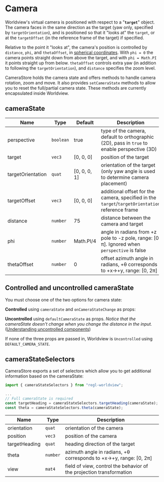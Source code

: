 
# Camera

Worldview's virtual camera is positioned with respect to a "**`target`**" object. The camera faces in the same direction as the target (yaw only, specified by `targetOrientation`),
and is positioned so that it "looks at" the `target`, or at the `targetOffset` (in the reference frame of the target) if specified.

Relative to the point it "looks at", the camera's position is controlled by `distance`, `phi`, and `thetaOffset`, in [spherical coordinates](https://en.wikipedia.org/wiki/Spherical_coordinate_system).
With `phi = 0` the camera points straight down from above the target, and with `phi = Math.PI` it points straight up from below. `thetaOffset` controls extra yaw (in addition to following the `targetOrientation`), and `distance` specifies the zoom level.

CameraStore holds the camera state and offers methods to handle camera rotation, zoom and move. It also provides `setCameraState` methods to allow you to reset the full/partial camera state. These methods are currently encapsulated inside Worldview.

## cameraState

| Name              | Type      | Default      | Description                                                                                     |
| ----------------- | --------- | ------------ | ----------------------------------------------------------------------------------------------- |
| perspective       | `boolean` | true         | type of the camera, default to orthographic (2D), pass in `true` to enable perspective (3D)     |
| target            | `vec3`    | [0, 0, 0]    | position of the target                                                                          |
| targetOrientation | `quat`    | [0, 0, 0, 1] | orientation of the target (only yaw angle is used to determine camera placement)                |
| targetOffset      | `vec3`    | [0, 0, 0]    | additional offset for the camera, specified in the `target`/`targetOrientation` reference frame |
| distance          | `number`  | 75           | distance between the camera and target                                                          |
| phi               | `number`  | Math.PI/4    | angle in radians from +z pole to -z pole, range: [0, π]. Ignored when `perspective` is false    |
| thetaOffset       | `number`  | 0            | offset azimuth angle in radians, +θ corresponds to +x→+y, range: [0, 2π]                        |

<CameraState />

## Controlled and uncontrolled cameraState

You must choose one of the two options for camera state:

**Controlled** using `cameraState` and `onCameraStateChange` as props:

<CameraStateControlled />

**Uncontrolled** using `defaultCameraState` as props. _Notice that the cameraState doesn't change when you change the distance in the input._ ([Understanding uncontrolled components](https://reactjs.org/docs/uncontrolled-components.html))

<CameraStateUncontrolled />

If none of the three props are passed in, Worldview is `Uncontrolled` using `DEFAULT_CAMERA_STATE`.

## cameraStateSelectors

CameraStore exports a set of selectors which allow you to get additional information based on the cameraState:

```js
import { cameraStateSelectors } from "regl-worldview";

...
// Full cameraState is required
const targetHeading = cameraStateSelectors.targetHeading(cameraState);
const theta = cameraStateSelectors.theta(cameraState);
```

| Name          | Type     | Description                                                          |
| ------------- | -------- | -------------------------------------------------------------------- |
| orientation   | `quat`   | orientation of the camera                                            |
| position      | `vec3`   | position of the camera                                               |
| targetHeading | `quat`   | heading direction of the target                                      |
| theta         | `number` | azimuth angle in radians, +θ corresponds to +x→+y, range: [0, 2π]    |
| view          | `mat4`   | field of view, control the behavior of the projection transformation |
